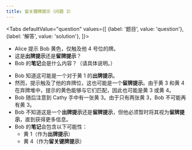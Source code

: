 ```yaml
---
title: 留关键牌提示（问题 3）
---
```



<BeginnersGuideProgress id="critical-save-question-3" />

<Tabs
  defaultValue="question"
  values={[
    {label: '题目', value: 'question'},
    {label: '解答', value: 'solution'},
  ]}>
<TabItem value="question">

- Alice 提示 Bob 黄色，仅触及他 4 号位的牌。
- 这是**出牌提示**还是**留牌提示**？
- Bob 的**笔记**会是什么内容？（请具体说明。）

</TabItem>
<TabItem value="solution">

- Bob 知道这可能是一个对于黄 1 的**出牌提示**。
- 然而，提示触及了他的弃牌位，这也可能是一个**留牌提示**。由于黄 3 和黄 4 在弃牌堆中，提示的黄色能够与它们匹配，因此也可能是黄 3 或黄 4。
- Bob 随后注意到 Cathy 手中有一张黄 3。由于只有两张黄 3，Bob 不可能再有黄 3。
- Bob 不知道这是一个**出牌提示**还是**留牌提示**，但他必须暂时将其视为**留牌提示**，直到获得更多信息。
- Bob 的**笔记**会包含以下可能性：
  - 黄 1（作为**出牌提示**）
  - 黄 4（作为**留关键牌提示**）

</TabItem>
</Tabs>

<CriticalSaveQuestion3 />
